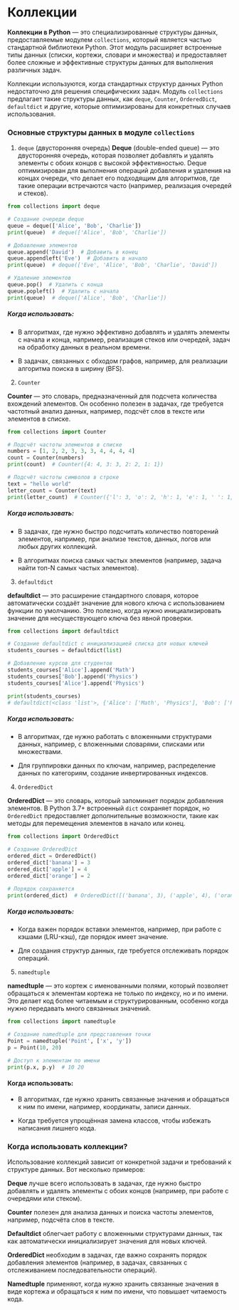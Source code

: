 # Коллекции

**Коллекции в Python** — это специализированные структуры данных, предоставляемые модулем `collections`, который является частью стандартной библиотеки Python. Этот модуль расширяет встроенные типы данных (списки, кортежи, словари и множества) и предоставляет более сложные и эффективные структуры данных для выполнения различных задач.

Коллекции используются, когда стандартных структур данных Python недостаточно для решения специфических задач. Модуль `collections` предлагает такие структуры данных, как `deque`, `Counter`, `OrderedDict`, `defaultdict` и другие, которые оптимизированы для конкретных случаев использования.

### Основные структуры данных в модуле `collections`

1. `deque` (двусторонняя очередь)
**Deque** (double-ended queue) — это двусторонняя очередь, которая позволяет добавлять и удалять элементы с обоих концов с высокой эффективностью. Deque оптимизирован для выполнения операций добавления и удаления на концах очереди, что делает его подходящим для алгоритмов, где такие операции встречаются часто (например, реализация очередей и стеков).

```python
from collections import deque

# Создание очереди deque
queue = deque(['Alice', 'Bob', 'Charlie'])
print(queue)  # deque(['Alice', 'Bob', 'Charlie'])

# Добавление элементов
queue.append('David')  # Добавить в конец
queue.appendleft('Eve')  # Добавить в начало
print(queue)  # deque(['Eve', 'Alice', 'Bob', 'Charlie', 'David'])

# Удаление элементов
queue.pop()  # Удалить с конца
queue.popleft()  # Удалить с начала
print(queue)  # deque(['Alice', 'Bob', 'Charlie'])
```

##### Когда использовать:

- В алгоритмах, где нужно эффективно добавлять и удалять элементы с начала и конца, например, реализация стеков или очередей, задач на обработку данных в реальном времени.

- В задачах, связанных с обходом графов, например, для реализации алгоритма поиска в ширину (BFS).

2. `Counter`

**Counter** — это словарь, предназначенный для подсчета количества вхождений элементов. Он особенно полезен в задачах, где требуется частотный анализ данных, например, подсчёт слов в тексте или элементов в списке.

```python
from collections import Counter

# Подсчёт частоты элементов в списке
numbers = [1, 2, 2, 3, 3, 3, 4, 4, 4, 4]
count = Counter(numbers)
print(count)  # Counter({4: 4, 3: 3, 2: 2, 1: 1})

# Подсчёт частоты символов в строке
text = "hello world"
letter_count = Counter(text)
print(letter_count)  # Counter({'l': 3, 'o': 2, 'h': 1, 'e': 1, ' ': 1, 'w': 1, 'r': 1, 'd': 1})
```

##### Когда использовать:

- В задачах, где нужно быстро подсчитать количество повторений элементов, например, при анализе текстов, данных, логов или любых других коллекций.

- В алгоритмах поиска самых частых элементов (например, задача найти топ-N самых частых элементов).

3. `defaultdict`

**defaultdict** — это расширение стандартного словаря, которое автоматически создаёт значение для нового ключа с использованием функции по умолчанию. Это полезно, когда нужно инициализировать значение для несуществующего ключа без явной проверки.

```python
from collections import defaultdict

# Создание defaultdict с инициализацией списка для новых ключей
students_courses = defaultdict(list)

# Добавление курсов для студентов
students_courses['Alice'].append('Math')
students_courses['Bob'].append('Physics')
students_courses['Alice'].append('Physics')

print(students_courses)
# defaultdict(<class 'list'>, {'Alice': ['Math', 'Physics'], 'Bob': ['Physics']})
```

##### Когда использовать:

- В алгоритмах, где нужно работать с вложенными структурами данных, например, с вложенными словарями, списками или множествами.

- Для группировки данных по ключам, например, распределение данных по категориям, создание инвертированных индексов.

4. `OrderedDict`

**OrderedDict** — это словарь, который запоминает порядок добавления элементов. В Python 3.7+ встроенный `dict` сохраняет порядок, но `OrderedDict` предоставляет дополнительные возможности, такие как методы для перемещения элементов в начало или конец.

```python
from collections import OrderedDict

# Создание OrderedDict
ordered_dict = OrderedDict()
ordered_dict['banana'] = 3
ordered_dict['apple'] = 4
ordered_dict['orange'] = 2

# Порядок сохраняется
print(ordered_dict)  # OrderedDict([('banana', 3), ('apple', 4), ('orange', 2)])
```

##### Когда использовать:

- Когда важен порядок вставки элементов, например, при работе с кэшами (LRU-кэш), где порядок имеет значение.

- Для создания структур данных, где требуется отслеживать порядок операций.

5. `namedtuple`

**namedtuple** — это кортеж с именованными полями, который позволяет обращаться к элементам кортежа не только по индексу, но и по имени. Это делает код более читаемым и структурированным, особенно когда нужно передавать много связанных значений.

```python
from collections import namedtuple

# Создание namedtuple для представления точки
Point = namedtuple('Point', ['x', 'y'])
p = Point(10, 20)

# Доступ к элементам по имени
print(p.x, p.y)  # 10 20
```

#### Когда использовать:

- В алгоритмах, где нужно хранить связанные значения и обращаться к ним по имени, например, координаты, записи данных.

- Когда требуется упрощённая замена классов, чтобы избежать написания лишнего кода.

### Когда использовать коллекции?

Использование коллекций зависит от конкретной задачи и требований к структуре данных. Вот несколько примеров:

**Deque** лучше всего использовать в задачах, где нужно быстро добавлять и удалять элементы с обоих концов (например, при работе с очередями или стеком).

**Counter** полезен для анализа данных и поиска частоты элементов, например, подсчёта слов в тексте.

**Defaultdict** облегчает работу с вложенными структурами данных, так как автоматически инициализирует значения для новых ключей.

**OrderedDict** необходим в задачах, где важно сохранять порядок добавления элементов (например, в задачах, связанных с отслеживанием последовательности операций).

**Namedtuple** применяют, когда нужно хранить связанные значения в виде кортежа и обращаться к ним по имени, что повышает читаемость кода.



